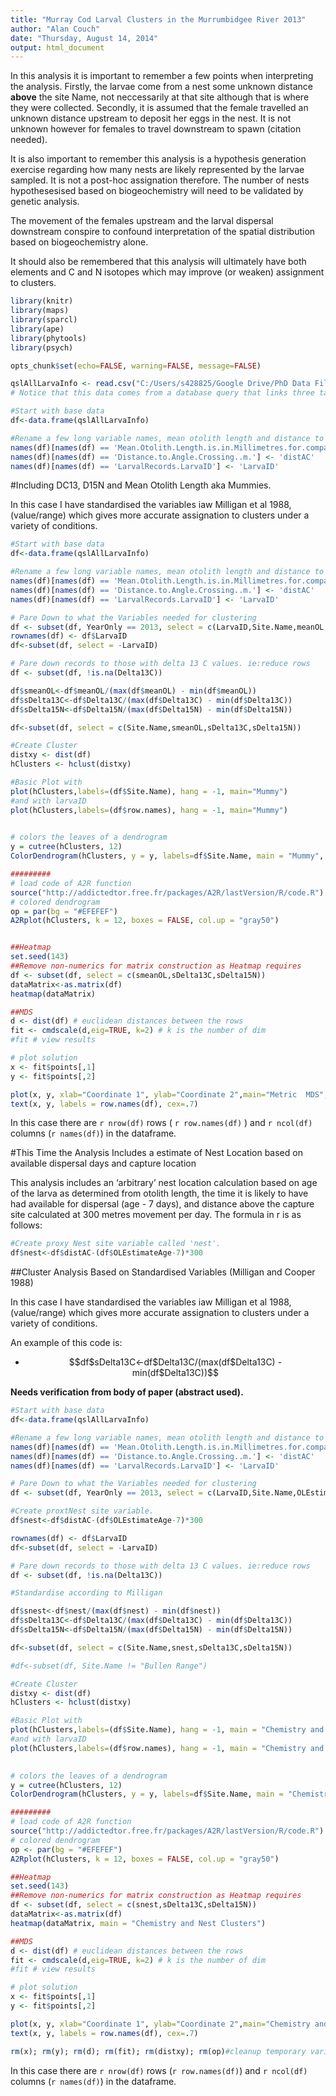 ```yaml
---
title: "Murray Cod Larval Clusters in the Murrumbidgee River 2013"
author: "Alan Couch"
date: "Thursday, August 14, 2014"
output: html_document
---
```


In this analysis it is important to remember a few points when interpreting the analysis. Firstly, the larvae come from a nest some unknown distance **above** the site Name, not neccessarily at that site although that is where they were collected. Secondly, it is assumed that the female travelled an unknown distance upstream to deposit her eggs in the nest. It is not unknown however for females to travel downstream to spawn (citation needed). 

It is also important to remember this analysis is a hypothesis generation exercise regarding how many nests are likely represented by the larvae sampled. It is not a post-hoc assignation therefore. The number of nests hypothesesised based on biogeochemistry will need to be validated by genetic analysis.

The movement of the females upstream and the larval dispersal downstream conspire to confound interpretation of the spatial distribution based on biogeochemistry alone.

It should also be remembered that this analysis will ultimately have both elements and C and N isotopes which may improve (or weaken) assignment to clusters.


```r
library(knitr)
library(maps)
library(sparcl)
library(ape)
library(phytools)
library(psych)

opts_chunk$set(echo=FALSE, warning=FALSE, message=FALSE)
```

```r

qslAllLarvaInfo <- read.csv("C:/Users/s428825/Google Drive/PhD Data Files/Analyses/CNtrial/qslAllLarvaInfo.csv")
# Notice that this data comes from a database query that links three tables - collection, larvae and otolith records.

#Start with base data
df<-data.frame(qslAllLarvaInfo)

#Rename a few long variable names, mean otolith length and distance to AC for example. 
names(df)[names(df) == 'Mean.Otolith.Length.is.in.Millimetres.for.comparison.with.Adults'] <- 'meanOL'
names(df)[names(df) == 'Distance.to.Angle.Crossing..m.'] <- 'distAC'
names(df)[names(df) == 'LarvalRecords.LarvaID'] <- 'LarvaID'
```

#Including DC13, D15N and Mean Otolith Length aka Mummies.

In this case I have standardised the variables iaw Milligan et al 1988, (value/range) which gives more accurate assignation to clusters under a variety of conditions.

```r
#Start with base data
df<-data.frame(qslAllLarvaInfo)

#Rename a few long variable names, mean otolith length and distance to AC for example. 
names(df)[names(df) == 'Mean.Otolith.Length.is.in.Millimetres.for.comparison.with.Adults'] <- 'meanOL'
names(df)[names(df) == 'Distance.to.Angle.Crossing..m.'] <- 'distAC'
names(df)[names(df) == 'LarvalRecords.LarvaID'] <- 'LarvaID'

# Pare Down to what the Variables needed for clustering
df <- subset(df, YearOnly == 2013, select = c(LarvaID,Site.Name,meanOL,Delta13C,Delta15N))
rownames(df) <- df$LarvaID
df<-subset(df, select = -LarvaID)

# Pare down records to those with delta 13 C values. ie:reduce rows 
df <- subset(df, !is.na(Delta13C))

df$smeanOL<-df$meanOL/(max(df$meanOL) - min(df$meanOL))
df$sDelta13C<-df$Delta13C/(max(df$Delta13C) - min(df$Delta13C))
df$sDelta15N<-df$Delta15N/(max(df$Delta15N) - min(df$Delta15N)) 

df<-subset(df, select = c(Site.Name,smeanOL,sDelta13C,sDelta15N))

#Create Cluster
distxy <- dist(df)
hClusters <- hclust(distxy)

#Basic Plot with 
plot(hClusters,labels=(df$Site.Name), hang = -1, main="Mummy")
#and with larvaID
plot(hClusters,labels=(df$row.names), hang = -1, main="Mummy")

   
# colors the leaves of a dendrogram
y = cutree(hClusters, 12)
ColorDendrogram(hClusters, y = y, labels=df$Site.Name, main = "Mummy", branchlength = 3)

#########
# load code of A2R function
source("http://addictedtor.free.fr/packages/A2R/lastVersion/R/code.R")
# colored dendrogram
op = par(bg = "#EFEFEF")
A2Rplot(hClusters, k = 12, boxes = FALSE, col.up = "gray50")


##Heatmap
set.seed(143)
##Remove non-numerics for matrix construction as Heatmap requires
df <- subset(df, select = c(smeanOL,sDelta13C,sDelta15N))
dataMatrix<-as.matrix(df)
heatmap(dataMatrix)

##MDS
d <- dist(df) # euclidean distances between the rows
fit <- cmdscale(d,eig=TRUE, k=2) # k is the number of dim
#fit # view results

# plot solution 
x <- fit$points[,1]
y <- fit$points[,2]

plot(x, y, xlab="Coordinate 1", ylab="Coordinate 2",main="Metric  MDS",  type="n")
text(x, y, labels = row.names(df), cex=.7)
```

In this case there are `r nrow(df)` rows ( `r row.names(df)` ) and `r ncol(df)` columns (`r names(df)`) in the dataframe.

#This Time the Analysis Includes a estimate of Nest Location based on available dispersal days and capture location

This analysis includes an 'arbitrary' nest location calculation based on age of the larva as determined from otolith length, the time it is likely to have had available for dispersal (age - 7 days), and distance above the capture site calculated at 300 metres movement per day. The formula in r is as follows:

```r
#Create proxy Nest site variable called 'nest'.
df$nest<-df$distAC-(df$OLEstimateAge-7)*300
```

##Cluster Analysis Based on Standardised Variables (Milligan and Cooper 1988) 

In this case I have standardised the variables iaw Milligan et al 1988, (value/range) which gives more accurate assignation to clusters under a variety of conditions.

An example of this code is:

- $$df$sDelta13C<-df$Delta13C/(max(df$Delta13C) - min(df$Delta13C))$$

**Needs verification from body of paper (abstract used).**

```r
#Start with base data
df<-data.frame(qslAllLarvaInfo)

#Rename a few long variable names, mean otolith length and distance to AC for example. 
names(df)[names(df) == 'Mean.Otolith.Length.is.in.Millimetres.for.comparison.with.Adults'] <- 'meanOL'
names(df)[names(df) == 'Distance.to.Angle.Crossing..m.'] <- 'distAC'
names(df)[names(df) == 'LarvalRecords.LarvaID'] <- 'LarvaID'

# Pare Down to what the Variables needed for clustering
df <- subset(df, YearOnly == 2013, select = c(LarvaID,Site.Name,OLEstimateAge,distAC,Delta13C,Delta15N))

#Create proxtNest site variable.
df$nest<-df$distAC-(df$OLEstimateAge-7)*300

rownames(df) <- df$LarvaID
df<-subset(df, select = -LarvaID)

# Pare down records to those with delta 13 C values. ie:reduce rows 
df <- subset(df, !is.na(Delta13C))

#Standardise according to Milligan

df$snest<-df$nest/(max(df$nest) - min(df$nest))
df$sDelta13C<-df$Delta13C/(max(df$Delta13C) - min(df$Delta13C))
df$sDelta15N<-df$Delta15N/(max(df$Delta15N) - min(df$Delta15N)) 

df<-subset(df, select = c(Site.Name,snest,sDelta13C,sDelta15N))

#df<-subset(df, Site.Name != "Bullen Range")

#Create Cluster
distxy <- dist(df)
hClusters <- hclust(distxy)

#Basic Plot with 
plot(hClusters,labels=(df$Site.Name), hang = -1, main = "Chemistry and Nest Clusters")
#and with larvaID
plot(hClusters,labels=(df$row.names), hang = -1, main = "Chemistry and Nest Clusters")

   
# colors the leaves of a dendrogram
y = cutree(hClusters, 12)
ColorDendrogram(hClusters, y = y, labels=df$Site.Name, main = "Chemistry and Nest Clusters", branchlength = 3)

#########
# load code of A2R function
source("http://addictedtor.free.fr/packages/A2R/lastVersion/R/code.R")
# colored dendrogram
op <- par(bg = "#EFEFEF")
A2Rplot(hClusters, k = 12, boxes = FALSE, col.up = "gray50")

##Heatmap
set.seed(143)
##Remove non-numerics for matrix construction as Heatmap requires
df <- subset(df, select = c(snest,sDelta13C,sDelta15N))
dataMatrix<-as.matrix(df)
heatmap(dataMatrix, main = "Chemistry and Nest Clusters")

##MDS
d <- dist(df) # euclidean distances between the rows
fit <- cmdscale(d,eig=TRUE, k=2) # k is the number of dim
#fit # view results

# plot solution 
x <- fit$points[,1]
y <- fit$points[,2]

plot(x, y, xlab="Coordinate 1", ylab="Coordinate 2",main="Chemistry and Nest Clusters MDS",  type="n")
text(x, y, labels = row.names(df), cex=.7)

rm(x); rm(y); rm(d); rm(fit); rm(distxy); rm(op)#cleanup temporary variables
```

In this case there are `r nrow(df)` rows (`r row.names(df)`)  and `r ncol(df)` columns (`r names(df)`) in the dataframe.



